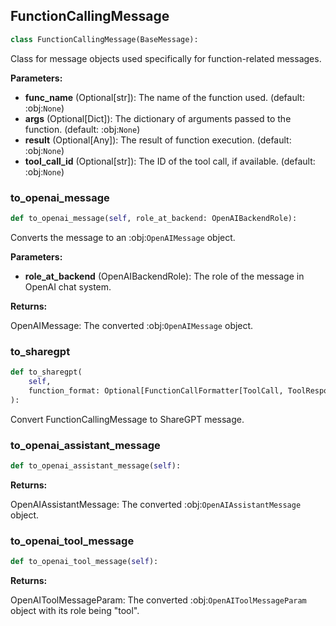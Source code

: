 <a id="camel.messages.func_message"></a>

<a id="camel.messages.func_message.FunctionCallingMessage"></a>

## FunctionCallingMessage

```python
class FunctionCallingMessage(BaseMessage):
```

Class for message objects used specifically for
function-related messages.

**Parameters:**

- **func_name** (Optional[str]): The name of the function used. (default: :obj:`None`)
- **args** (Optional[Dict]): The dictionary of arguments passed to the function. (default: :obj:`None`)
- **result** (Optional[Any]): The result of function execution. (default: :obj:`None`)
- **tool_call_id** (Optional[str]): The ID of the tool call, if available. (default: :obj:`None`)

<a id="camel.messages.func_message.FunctionCallingMessage.to_openai_message"></a>

### to_openai_message

```python
def to_openai_message(self, role_at_backend: OpenAIBackendRole):
```

Converts the message to an :obj:`OpenAIMessage` object.

**Parameters:**

- **role_at_backend** (OpenAIBackendRole): The role of the message in OpenAI chat system.

**Returns:**

  OpenAIMessage: The converted :obj:`OpenAIMessage` object.

<a id="camel.messages.func_message.FunctionCallingMessage.to_sharegpt"></a>

### to_sharegpt

```python
def to_sharegpt(
    self,
    function_format: Optional[FunctionCallFormatter[ToolCall, ToolResponse]] = None
):
```

Convert FunctionCallingMessage to ShareGPT message.

<a id="camel.messages.func_message.FunctionCallingMessage.to_openai_assistant_message"></a>

### to_openai_assistant_message

```python
def to_openai_assistant_message(self):
```

**Returns:**

  OpenAIAssistantMessage: The converted :obj:`OpenAIAssistantMessage`
object.

<a id="camel.messages.func_message.FunctionCallingMessage.to_openai_tool_message"></a>

### to_openai_tool_message

```python
def to_openai_tool_message(self):
```

**Returns:**

  OpenAIToolMessageParam: The converted
:obj:`OpenAIToolMessageParam` object with its role being
"tool".
